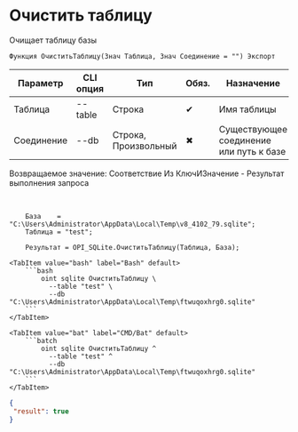 ﻿---
sidebar_position: 8
---


# Очистить таблицу
 Очищает таблицу базы



`Функция ОчиститьТаблицу(Знач Таблица, Знач Соединение = "") Экспорт`

  | Параметр | CLI опция | Тип | Обяз. | Назначение |
  |-|-|-|-|-|
  | Таблица | --table | Строка | &#x2714; | Имя таблицы |
  | Соединение | --db | Строка, Произвольный | &#x2716; | Существующее соединение или путь к базе |

  
  Возвращаемое значение:   Соответствие Из КлючИЗначение - Результат выполнения запроса

<br/>




```bsl title="Пример использования для 1С:Предприятие/OneScript"
    База    = "C:\Users\Administrator\AppData\Local\Temp\v8_4102_79.sqlite";
    Таблица = "test";

    Результат = OPI_SQLite.ОчиститьТаблицу(Таблица, База);
```
    

 <Tabs>
  
    <TabItem value="bash" label="Bash" default>
        ```bash
            oint sqlite ОчиститьТаблицу \
              --table "test" \
              --db "C:\Users\Administrator\AppData\Local\Temp\ftwuqoxhrg0.sqlite"
        ```
    </TabItem>
  
    <TabItem value="bat" label="CMD/Bat" default>
        ```batch
            oint sqlite ОчиститьТаблицу ^
              --table "test" ^
              --db "C:\Users\Administrator\AppData\Local\Temp\ftwuqoxhrg0.sqlite"
        ```
    </TabItem>
</Tabs>


```json title="Результат"
{
 "result": true
}
```
